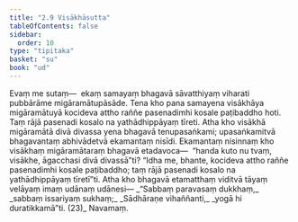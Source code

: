 ```yaml
---
title: "2.9 Visākhāsutta"
tableOfContents: false
sidebar:
  order: 10
type: "tipitaka"
basket: "su"
book: "ud"
---
```



<DynamicBreadcrumb />

<Division number="19" book="ud" bookNo="18" page="97">

<Paragraph number="135" book="ud">
Evaṃ me sutaṃ—  ekaṃ samayaṃ bhagavā sāvatthiyaṃ viharati pubbārāme migāramātupāsāde. Tena kho pana samayena visākhāya migāramātuyā kocideva attho raññe pasenadimhi kosale paṭibaddho hoti. Taṃ rājā pasenadi kosalo na yathādhippāyaṃ tīreti.
</Paragraph>

<Paragraph number="136" book="ud">
Atha kho visākhā migāramātā divā divassa yena bhagavā tenupasaṅkami; upasaṅkamitvā bhagavantaṃ abhivādetvā ekamantaṃ nisīdi. Ekamantaṃ nisinnaṃ kho visākhaṃ migāramātaraṃ bhagavā etadavoca—  “handa kuto nu tvaṃ, visākhe, āgacchasi divā divassā”ti? “Idha me, bhante, kocideva attho raññe pasenadimhi kosale paṭibaddho; taṃ rājā pasenadi kosalo na yathādhippāyaṃ tīretī”ti.
</Paragraph>

<Paragraph number="137" book="ud">
Atha kho bhagavā etamatthaṃ viditvā tāyaṃ velāyaṃ imaṃ udānaṃ udānesi—
</Paragraph>

<Paragraph number="138" type="verses" book="ud">
_“Sabbaṃ paravasaṃ dukkhaṃ,_  
_sabbaṃ issariyaṃ sukhaṃ;_  
_Sādhāraṇe vihaññanti,_  
_yogā hi duratikkamā”ti. (23)_  


</Paragraph>
</Division>

<Paragraph number="139" type="center" book="ud">
Navamaṃ.
</Paragraph>